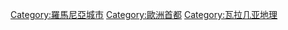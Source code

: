 {{Commonscat|Bucharest}}

[[Category:羅馬尼亞城市|Category:羅馬尼亞城市]]
[[Category:歐洲首都|Category:歐洲首都]]
[[Category:瓦拉几亚地理|Category:瓦拉几亚地理]]